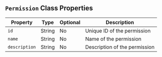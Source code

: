 ## `Permission` Class Properties

| Property      | Type    | Optional | Description                       |
|---------------|---------|----------|-----------------------------------|
| `id`            | String  | No       | Unique ID of the permission       |
| `name`          | String  | No       | Name of the permission            |
| `description`   | String  | No       | Description of the permission     |

